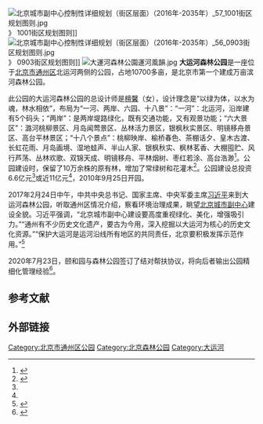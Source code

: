 {{Infobox park
|name          = 大运河森林公园
|image         = West gate of Grand Canal Forest Park (20220415142954).jpg
|image_size    = 200px
|alt           = 
|image_caption =大运河森林公园西门
|type          = 公共公园
|location      = [[北京|北京]][[通州区_(北京市)|通州区]]
|coordinates   = {{Coord|39.8747|116.7380|type:landmark|display=inline,title}}
|locmapin      = China Beijing
|district_map  =
|map_width     = 200px
|map_caption   = 在北京市的位置
|area          =
|opened        = {{Start date|2010}}
|operator      = 
|visitation_num = 
|status        =
|facilities    =
|parking       =
|transport     =
|website       =
}}
[[File:北京城市副中心控制性详细规划（街区层面）（2016年-2035年）_57_1001街区规划图则.jpg|thumb]]》 1001街区规划图则]]
[[File:北京城市副中心控制性详细规划（街区层面）（2016年-2035年）_56_0903街区规划图则.jpg|thumb]]》 0903街区规划图则]]
[[File:大運河森林公園運河風韻.jpg|thumb]]
'''大运河森林公园'''是一座位于[[北京市|北京市]][[通州区_(北京市)|通州区]]北运河两侧的公园，占地10700多亩，是北京市第一个建成万亩滨河森林公园。

此公园的大运河森林公园的总设计师是[[檀馨|檀馨]]（女），设计理念是“以绿为体，以水为魂，林水相依”，布局为“一河、两岸、六园、十八景”：“一河”：北运河，沿岸建有5个码头；“两岸”：是两岸堤路绿化，既有交通功能，又有观景功能；“六大景区”：潞河桃柳景区、月岛闻莺景区、丛林活力景区，银枫秋实景区、明镜移舟景区、高台平林景区；“十八个景点”：桃柳映岸、榆桥春色、茶棚话夕、皇木古渡、长虹花雨、月岛画境、湿地蛙声、半山人家、银枫秋实、枫林茗香、大棚囤贮、风行芦荡、丛林欢歌、双锦天成、明镜移舟、平林烟树、枣红若涂、高台浩渺<ref name="何志达">{{cite news |author1=何志达 |title=通州大型城市公园集中亮相 |url=http://unn.people.com.cn/GB/178150/12805422.html |accessdate=2020-11-18 |work=人民网 |date=2010-09-25 |archive-date=2011-02-24 |archive-url=https://web.archive.org/web/20110224053414/http://unn.people.com.cn/GB/178150/12805422.html |dead-url=no }}</ref>。公园建设时，保留了10万余株的原有林，增加了常绿树和花灌木<ref name="贺勇">{{cite news |author1=贺勇 |title=北京通州大运河森林公园：玉带环绕 再现“北方水乡” |url=http://bj.people.com.cn/n2/2017/0807/c14540-30575692.html |accessdate=2020-11-18 |work=人民日报 |date=2017-08-07 |archive-date=2020-09-29 |archive-url=https://web.archive.org/web/20200929034310/http://bj.people.com.cn/n2/2017/0807/c14540-30575692.html |dead-url=no }}</ref>。公园建设总投资6.6亿元<ref name="何志达" />或近11亿元<ref name="贺勇" />，2010年9月25日开园。

2017年2月24日中午，中共中央总书记、国家主席、中央军委主席[[习近平|习近平]]来到大运河森林公园，听取通州区情况介绍，察看环境治理成果，眺望[[北京城市副中心|北京城市副中心]]建设全貌。习近平强调，“北京城市副中心建设要高度重视绿化、美化，增强吸引力。”“通州有不少历史文化遗产，要古为今用，深入挖掘以大运河为核心的历史文化资源。”“保护大运河是运河沿线所有地区的共同责任，北京要积极发挥示范作用。”<ref>{{cite news |title=习近平：立足提高治理能力抓好城市规划建设 着眼精彩非凡卓越筹办好北京冬奥会 |url=http://cpc.people.com.cn/n1/2017/0225/c64094-29106991.html |accessdate=2020-11-18 |work=人民日报 |date=2017-02-25 |archive-date=2018-03-06 |archive-url=https://web.archive.org/web/20180306075644/http://cpc.people.com.cn/n1/2017/0225/c64094-29106991.html |dead-url=no }}</ref>

2020年7月23日，颐和园与森林公园签订了结对帮扶协议，将向后者输出公园精细化管理经验<ref>{{cite news |author1=王海燕 |title=颐和园向副中心输送历史名园“绣花经” |url=http://www.xinhuanet.com/local/2020-07/25/c_1126283151.htm |accessdate=2020-11-18 |work=北京日报 |date=2020-07-25 |archive-date=2020-08-07 |archive-url=https://web.archive.org/web/20200807025947/http://www.xinhuanet.com/local/2020-07/25/c_1126283151.htm |dead-url=no }}</ref>。

==参考文献==
{{reflist}}

==外部链接==

{{北京城市副中心|state = collapsed}}
[[Category:北京市通州区公园|Category:北京市通州区公园]]
[[Category:北京森林公园|Category:北京森林公园]]
[[Category:大运河|Category:大运河]]